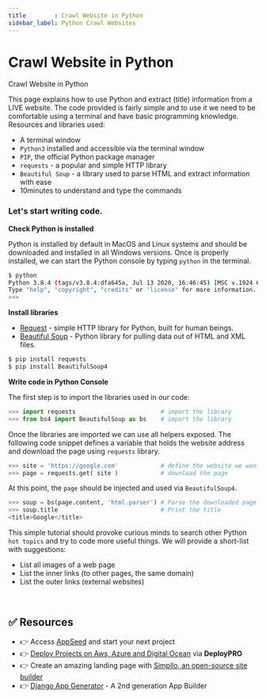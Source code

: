 ```yaml
---
title        : Crawl Website in Python
sidebar_label: Python Crawl Websites
---
```


# Crawl Website in Python

<SubHeading>Crawl Website in Python</SubHeading>

This page explains how to use Python and extract (title) information from a LIVE website. 
The code provided is fairly simple and to use it we need to be comfortable using a terminal and have basic programming knowledge. Resources and libraries used:

- A terminal window
- `Python3` installed and accessible via the terminal window
- `PIP`, the official Python package manager
- `requests` - a popular and simple HTTP library
- `Beautiful Soup` - a library used to parse HTML and extract information with ease
- 10minutes to understand and type the commands&#x20;

### Let's start writing code.

**Check Python is installed**

Python is installed by default in MacOS and Linux systems and should be downloaded and installed in all Windows versions. 
Once is properly installed, we can start the Python console by typing `python` in the terminal.

```bash
$ python
Python 3.8.4 (tags/v3.8.4:dfa645a, Jul 13 2020, 16:46:45) [MSC v.1924 64 bit (AMD64)] on win32
Type "help", "copyright", "credits" or "license" for more information.
>>>
```

**Install libraries**

- [Request](https://requests.readthedocs.io/en/master/) - simple HTTP library for Python, built for human beings.
- [Beautiful Soup](https://www.crummy.com/software/BeautifulSoup/bs4/doc/) - Python library for pulling data out of HTML and XML files.

```bash
$ pip install requests
$ pip install BeautifulSoup4
```

**Write code in Python Console**

The first step is to import the libraries used in our code:

```python
>>> import requests                        # import the library
>>> from bs4 import BeautifulSoup as bs    # import the library
```

Once the libraries are imported we can use all helpers exposed. The following code snippet defines a variable that holds the website address and download the page using `requests` library.

```python
>>> site = 'https://google.com'            # define the website we want to process
>>> page = requests.get( site )            # download the page
```

At this point, the `page` should be injected and used via `BeautifulSoup4`.

```python
>>> soup = bs(page.content, 'html.parser') # Parse the downloaded page with BeautifulSoup
>>> soup.title                             # Print the title
<title>Google</title>
```

This simple tutorial should provoke curious minds to search other Python `hot topics` and try to code more useful things. We will provide a short-list with suggestions:

- List all images of a web page
- List the inner links (to other pages, the same domain)
- List the outer links (external websites)

<br />

## ✅ Resources 

- 👉 Access [AppSeed](https://appseed.us/) and start your next project
- 👉 [Deploy Projects on Aws, Azure and Digital Ocean](https://www.docs.deploypro.dev/) via **DeployPRO**
- 👉 Create an amazing landing page with [Simpllo, an open-source site builder](https://www.simpllo.com/)
- 👉 [Django App Generator](https://app-generator.dev/django/) - A 2nd generation App Builder
